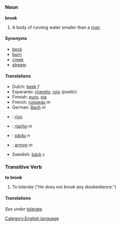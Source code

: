 =={{en}}==
[[Category:English language]]
===Noun===
'''brook'''
# A body of running water smaller than a [[river]].

====Synonyms====
*[[beck]]
*[[burn]]
*[[creek]]
*[[stream]]


====Translations====
{{top}}
*Dutch: [[beek]] ''f''
*Esperanto: [[rivereto]], [[rojo]] (poetic)
*Finnish: [[puro#Finnish|puro]], [[oja#Finnish|oja]]
*French: [[ruisseau]] ''m''
*German: [[Bach]] ''m''
*{{ia}}: [[rivo]]
{{mid}}
*{{pt}}: [[riacho]] ''m''
*{{ro}}: [[pârâu]] ''n''
*{{es}}: [[arroyo]] ''m''
*Swedish: [[bäck]] ''c''
{{bottom}}

===Transitive Verb===
'''to brook'''

# To tolerate ("He does not ''brook'' any disobedience.")

====Translations====
''See under'' [[tolerate#Translations|tolerate]].